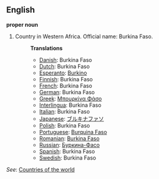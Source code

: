 ==English==

'''proper noun'''

# Country in Western Africa. Official name: Burkina Faso.
#:'''Translations'''
#:*[[Danish]]: Burkina Faso
#:*[[Dutch]]: Burkina Faso
#:*[[Esperanto]]: [[Burkino]]
#:*[[Finnish]]: Burkina Faso
#:*[[French]]: Burkina Faso
#:*[[German]]: Burkina Faso
#:*[[Greek]]: [[Μπουρκίνα Φάσο]]
#:*[[Interlingua]]: Burkina Faso
#:*[[Italian]]: Burkina Faso
#:*[[Japanese]]: [[ブルキナファソ]]
#:*[[Polish]]: Burkina Faso
#:*[[Portuguese]]: [[Burquina Faso]]
#:*[[Romanian]]: [[Burkina Faso]]
#:*[[Russian]]: [[Буркина-Фасо]]
#:*[[Spanish]]: Burkina Faso
#:*[[Swedish]]: Burkina Faso

''See'': [[Countries of the world]]